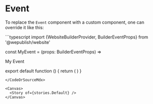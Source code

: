 
<Meta of={stories} />

# Event

To replace the `Event` component with a custom component, one can override it like this:

<CodeOrSourceMdx>
```typescript
import {WebsiteBuilderProvider, BuilderEventProps} from '@wepublish/website'

const MyEvent = (props: BuilderEventProps) => <div>My Event</div>

export default function () {
  return (
    <WebsiteBuilderProvider Event={MyEvent}>
      <EventContainer id="123-123-123" />
    </WebsiteBuilderProvider>
  )
}
```
</CodeOrSourceMdx>

<Canvas>
  <Story of={stories.Default} />
</Canvas>
